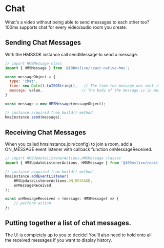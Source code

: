 # Chat
What's a video without being able to send messages to each other too? 100ms supports chat for every video/audio room you create.

## Sending Chat Messages
With the HMSSDK instance call sendMessage to send a message.

```js
// import HMSMessage class
import { HMSMessage } from '@100mslive/react-native-hms';

const messageObject = {
  type: 'chat',                     
  time: new Date().toISOString(),   // The time the message was sent is contained in time as a Java Date.
  message: value,                  // The body of the message is in message as a String.
}

const message = new HMSMessage(messageObject);

// instance acquired from build() method
hmsInstance.send(message);
```

## Receiving Chat Messages
When you called hmsInstance.join(config) to join a room, add a ON_MESSAGE event listener with callback function onMessageReceived.
```js
// import HMSUpdateListenerActions,HMSMessage classes
import { HMSUpdateListenerActions, HMSMessage } from '@100mslive/react-native-hms';

// instance acquired from build() method
hmsInstance.addEventListener(
    HMSUpdateListenerActions.ON_MESSAGE,
    onMessageReceived,
);

const onMessageReceived = (message: HMSMessage) => {
    // perform action
};
```

## Putting together a list of chat messages.
The UI is completely up to you to decide! You'll also need to hold onto all the received messages if you want to display history.
